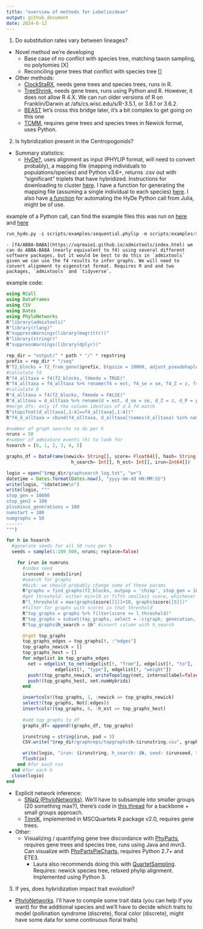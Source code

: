 ```yaml
---
title: "overview of methods for Lobelioideae"
output: github_document
date: 2024-6-12
---
```


1. Do substitution rates vary between lineages?

- Novel method we're developing
  - Base case of no conflict with species tree, matching taxon sampling, no polytomies [X]
  - Reconciling gene trees that conflict with species tree []
- Other methods:
  - [ClockStaRX](https://github.com/duchene/ClockstaRX/), needs gene trees and species trees, runs in R.
  - [TreeShrink](https://github.com/uym2/TreeShrink), needs gene trees, runs using Python and R. However, it does not allow R 4.X. We can run older versions of R on Franklin/Darwin at /afs/cs.wisc.edu/s/R-3.5.1, or 3.6.1 or 3.6.2.
  - [BEAST](https://www.beast2.org/) let's cross this bridge later, it's a bit complex to get going on this one
  - [TCMM](https://github.com/shayesteh99/TCMM), requires gene trees and species trees in Newick format, uses Python.

2. Is hybridization present in the Centropogonids?

- Summary statistics:
  - [HyDe?](https://hybridization-detection.readthedocs.io/), uses alignment as input (PHYLIP format, will need to convert probably), a mapping file (mapping individuals to populations/species) and Python v3.6+, returns .csv out with "significant" triplets that have hybridized. Instructions for downloading to cluster [here](https://github.com/cecileane/simulation-ratevariation/blob/fb448ed1191998d64ccf609e70557b399067b74e/notes/software_install.md?plain=1#L5). I have a function for generating the mapping file (assuming a single individual to each species) [here](https://github.com/cecileane/simulation-ratevariation/blob/fb448ed1191998d64ccf609e70557b399067b74e/scripts/infer_networks.jl#L25). I also have [a function](https://github.com/cecileane/simulation-ratevariation/blob/fb448ed1191998d64ccf609e70557b399067b74e/scripts/infer_networks.jl#L241) for automating the HyDe Python call from Julia, might be of use.

example of a Python call, can find the example files this was run on [here](https://github.com/cecileane/simulation-ratevariation/blob/fb448ed1191998d64ccf609e70557b399067b74e/scripts/examples/sequential.phylip) and [here](https://github.com/cecileane/simulation-ratevariation/blob/fb448ed1191998d64ccf609e70557b399067b74e/scripts/examples/map.txt)

```python
run_hyde.py -i scripts/examples/sequential.phylip -m scripts/examples/map.txt -o P1 -n 5 -t 5 -s 12 --prefix scripts/examples/example
```

    - [f4/ABBA-BABA](https://uqrmaie1.github.io/admixtools/index.html) we can do ABBA-BABA (nearly equivalent to f4) using several different software packages, but it would be best to do this in `admixtools` given we can use the f4 results to infer graphs. We will need to convert alignment to eigenstrat format. Requires R and and two packages, `admixtools` and `tidyverse`.

example code:

```julia
using RCall
using DataFrames
using CSV
using Dates
using PhyloNetworks
R"library(admixtools)"
R"library(rlang)"
R"suppressWarnings(library(magrittr))"
R"library(stringr)"
R"suppressWarnings(library(dplyr))"

rep_dir = "output/" * path * "/" * repstring
prefix = rep_dir * "/seq"
R"f2_blocks = f2_from_geno($prefix, blgsize = 10000, adjust_pseudohaploid = TRUE)"
#calculate f4
R"f4_alltaxa = f4(f2_blocks, f4mode = TRUE)"
R"f4_alltaxa = f4_alltaxa %>% rename(f4 = est, f4_se = se, f4_Z = z, f4_P = p)"
#calculate D
R"d_alltaxa = f4(f2_blocks, f4mode = FALSE)"
R"d_alltaxa = d_alltaxa %>% rename(d = est, d_se = se, d_Z = z, d_P = p)"
#merge dfs- only if the column identies of d & f4 match
R"stopifnot(d_alltaxa[,1:4]==f4_alltaxa[,1:4])"
R"f4_d_alltaxa = cbind(f4_alltaxa, d_alltaxa[!names(d_alltaxa) %in% names(f4_alltaxa)])"

#number of graph searchs to do per h
nruns = 50
#number of admixture events (h) to look for 
hsearch = [0, 1, 2, 3, 4, 5] 

graphs_df = DataFrame(newick= String[], score= Float64[], hash= String[],
                        h_search= Int[], h_est= Int[], irun=Int64[])

logio = open("$rep_dir/graphsearch_log.txt", "w+")
datetime = Dates.format(Dates.now(), "yyyy-mm-dd HH:MM:SS")
write(logio, "$datetime\n")
write(logio, """
stop_gen = 10000
stop_gen2 = 100
plusminus_generations = 100
numstart = 100
numgraphs = 50
------
""")

for h in hsearch
  #generate seeds for all 50 runs per h
  seeds = sample(1:100_000, nruns; replace=false)

    for irun in numruns
      #index seed
      irunseed = seeds[irun]
      #search for graphs
      #Nick: we should probably change some of these params
      R"graphs = find_graphs(f2_blocks, outpop = 'chimp', stop_gen = 10000, stop_gen2 = 100, plusminus_generations = 100, numstart = 100, numgraphs = 50, numadmix = $h, seed = $irunseed, return_fstats = TRUE) %>% arrange(score)"
      #get threshold: either min+10 or fifth smallest score, whichever is larger
      R"l_threshold = max(graphs$score[[1]]+10, graphs$score[[5]])"
      #filter for graphs with scores in that threshold
      R"top_graphs = graphs %>% filter(score <= l_threshold)"
      R"top_graphs = subset(top_graphs, select = -c(graph, generation, mutation, lasthash))"
      R"top_graphs$h_search = $h" #insert column with h_search

      @rget top_graphs 
      top_graphs_edges = top_graphs[!, :"edges"]
      top_graphs_newick = []
      top_graphs_hest = []
      for edgelist in top_graphs_edges
        net = edgelist_to_net(edgelist[!, "from"], edgelist[!, "to"], 
                  edgelist[!, "type"], edgelist[!, "weight"])
        push!(top_graphs_newick, writeTopology(net, internallabel=false))
        push!(top_graphs_hest, net.numHybrids)
      end

      insertcols!(top_graphs, 1, :newick => top_graphs_newick)
      select!(top_graphs, Not(:edges))
      insertcols!(top_graphs, 6, :h_est => top_graphs_hest)
        
      #add top_graphs to df
      graphs_df= append!(graphs_df, top_graphs)

      irunstring = string(irun, pad = 3)
      CSV.write("$rep_dir/graphreps/topgraphs$h-$irunstring.csv", graphs_df)

      write(logio, "irun: $irunstring, h_search: $h, seed: $irunseed, time: $elapsed minutes\n")
      flush(io)
    end #for each run
  end #for each h
  close(logio)
end

```

- Explicit network inference:
  - [SNaQ (PhyloNetworks)](https://crsl4.github.io/PhyloNetworks.jl/latest/man/snaq_plot/). We'll have to subsample into smaller groups (20 something max?), there's code in [this thread](https://groups.google.com/g/phylonetworks-users/c/ZFq8X9V2pr4/m/JIjzkc-SEwAJ) for a backbone + small groups approach.
  - [TinniK](https://github.com/cran/MSCquartets), implemented in MSCQuartets R package v2.0, requires gene trees.

- Other:
  - Visualizing / quantifying gene tree discordance with [PhyParts](https://bitbucket.org/blackrim/phyparts/src/master/), requires gene trees and species tree, runs using Java and mvn3. Can visualize with [PhyPartsPieCharts](https://github.com/mossmatters/phyloscripts/tree/master/phypartspiecharts), requires Python 2.7+ and ETE3.
    - Laura also recommends doing this with [QuartetSampling](https://github.com/fephyfofum/quartetsampling). Requires: newick species tree, relaxed phylip alignment. Implemented using Python 3.

3. If yes, does hybridization impact trait evolution?

- [PhyloNetworks](https://crsl4.github.io/PhyloNetworks.jl/latest/man/fitDiscrete/). I'll have to compile some trait data (you can help if you want) for the additional species and we'll have to decide which traits to model (pollination syndrome (discrete), floral color (discrete), might have some data for some continuous floral traits)
